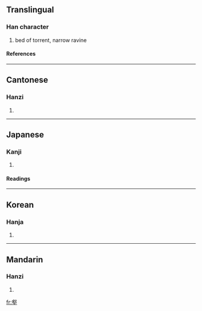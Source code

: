 ==Translingual==
===Han character===
{{Han char|rn=32|rad=土|as=14|sn=17|four=2710<sub>4</sub>|canj=卜水土 (YEG)}}
# bed of torrent, narrow ravine
====References====
{{Han ref|kx=0241.070|dkj=05554|dj=0480.300|hdz=10496.020|uh=58D1|ud=22737|bh=C0A4|bd=49316}}
----
==Cantonese==
===Hanzi===
{{yue-hanzi|jyut=|y=kok3}}
# {{defn|Cantonese}}
----
==Japanese==
===Kanji===
{{ja-kanji|grade=|rs=土14}}
# {{defn|Japanese}} 
====Readings====
{{ja-readings|on=[[がく]] (gaku), [[かく]] (kaku)|kun=[[たに]] (tani)}}
----
==Korean==
===Hanja===
{{ko-hanja|hangeul=학|rv=hak|mr=hak}}
# {{defn|Korean}}
----
==Mandarin==
===Hanzi===
{{cmn-hanzi|pin=[[hè]] ([[he4]])|wg=ho<sup>4</sup>}}
# {{defn|Mandarin}}

[[fr:壑]]